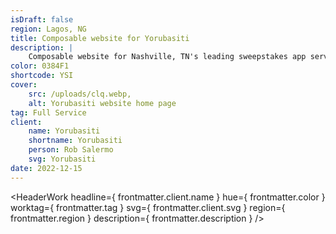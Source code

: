 ```yaml
---
isDraft: false
region: Lagos, NG
title: Composable website for Yorubasiti
description: |
    Composable website for Nashville, TN's leading sweepstakes app service, helping businesses reap the reward of a meaningful dialog with their customers.
color: 0384F1
shortcode: YSI
cover:
    src: /uploads/clq.webp,
    alt: Yorubasiti website home page
tag: Full Service
client:
    name: Yorubasiti
    shortname: Yorubasiti
    person: Rob Salermo
    svg: Yorubasiti
date: 2022-12-15
---
```


<HeaderWork
    headline={ frontmatter.client.name }
    hue={ frontmatter.color }
    worktag={ frontmatter.tag }
    svg={ frontmatter.client.svg }
    region={ frontmatter.region }
    description={ frontmatter.description }
/>